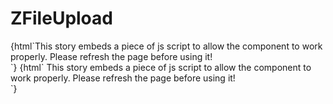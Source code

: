 
<Meta title="Inputs/ZFileUpload" component="z-file-upload" />

# ZFileUpload

<Preview>
  <Story name="ZFileUpload default version">
    {html`<z-heading level="4">This story embeds a piece of js script to allow the component to work properly. Please refresh the page before using it!</z-heading><br>
    <z-file-upload type="default" 
                         variant="${select(
                            "variant",
                            ["primary", "secondary"],
                            "primary"
                          )}"
                         file-max-size="${text("fileMaxSize", "50")}"
                         accepted-format="${text("acceptedFormat", ".pdf, .doc, .tiff, .png, .jpg")}"
                         main-title="${text("mainTitle", "Allega un file")}"  
                         description="${text("description", "Vuoi allegare un file per chiarire meglio la tua richiesta?")}">
      </z-file-upload>
      <script>
        const uploader = document.querySelector("z-file-upload");
          document.addEventListener("fileInput", (e) => {
              const item = e.detail
                  const chip = document.createElement('Z-FILE')
                  chip.setAttribute('slot', 'files')
                  chip.setAttribute('filetype', item.type)
                  chip.innerText = item.name
                  uploader.appendChild(chip);
          })
        </script>`}
  </Story>
</Preview>

<Preview>
  <Story name="ZFileUpload dragdrop version">
    {html`
    <z-heading level="4">This story embeds a piece of js script to allow the component to work properly. Please refresh the page before using it!</z-heading><br>
    <z-file-upload type="dragdrop" 
                         file-max-size="${text("fileMaxSize", "50")}"
                         accepted-format="${text("acceptedFormat", ".pdf, .doc, .tiff, .png, .jpg")}" 
                         main-title="${text("mainTitle", "Allega un file")}"  
                         description="${text("description", "Vuoi allegare un file per chiarire meglio la tua richiesta?")}">
      </z-file-upload>
      <script>
        const uploader = document.querySelector("z-file-upload");
          document.addEventListener("fileInput", (e) => {
              const item = e.detail
                  const chip = document.createElement('Z-FILE')
                  chip.setAttribute('slot', 'files')
                  chip.setAttribute('filetype', item.type)
                  chip.innerText = item.name
                  uploader.appendChild(chip);
          })
        </script>`}
  </Story>
</Preview>

<Props of="z-file-upload" />


